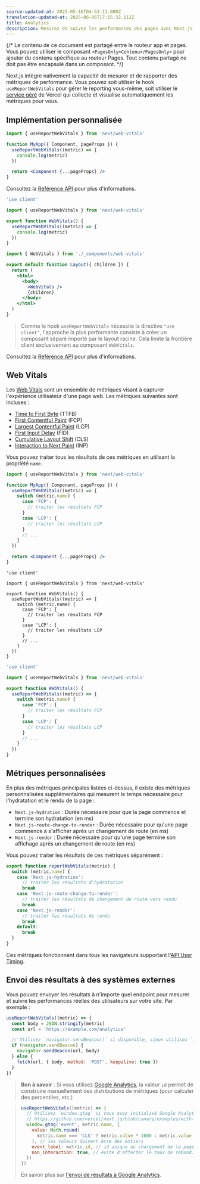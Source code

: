 ```yaml
---
source-updated-at: 2025-05-16T04:52:11.000Z
translation-updated-at: 2025-06-06T17:15:32.112Z
title: Analytics
description: Mesurez et suivez les performances des pages avec Next.js Speed Insights
---
```


{/* Le contenu de ce document est partagé entre le routeur app et pages. Vous pouvez utiliser le composant `<PagesOnly>Contenu</PagesOnly>` pour ajouter du contenu spécifique au routeur Pages. Tout contenu partagé ne doit pas être encapsulé dans un composant. */}

Next.js intègre nativement la capacité de mesurer et de rapporter des métriques de performance. Vous pouvez soit utiliser le hook `useReportWebVitals` pour gérer le reporting vous-même, soit utiliser le [service géré](https://vercel.com/analytics?utm_source=next-site&utm_medium=docs&utm_campaign=next-website) de Vercel qui collecte et visualise automatiquement les métriques pour vous.

## Implémentation personnalisée

<PagesOnly>

```jsx filename="pages/_app.js"
import { useReportWebVitals } from 'next/web-vitals'

function MyApp({ Component, pageProps }) {
  useReportWebVitals((metric) => {
    console.log(metric)
  })

  return <Component {...pageProps} />
}
```

Consultez la [Référence API](/docs/pages/api-reference/functions/use-report-web-vitals) pour plus d'informations.

</PagesOnly>

<AppOnly>

```jsx filename="app/_components/web-vitals.js"
'use client'

import { useReportWebVitals } from 'next/web-vitals'

export function WebVitals() {
  useReportWebVitals((metric) => {
    console.log(metric)
  })
}
```

```jsx filename="app/layout.js"
import { WebVitals } from './_components/web-vitals'

export default function Layout({ children }) {
  return (
    <html>
      <body>
        <WebVitals />
        {children}
      </body>
    </html>
  )
}
```

> Comme le hook `useReportWebVitals` nécessite la directive `"use client"`, l'approche la plus performante consiste à créer un composant séparé importé par le layout racine. Cela limite la frontière client exclusivement au composant `WebVitals`.

Consultez la [Référence API](/docs/app/api-reference/functions/use-report-web-vitals) pour plus d'informations.

</AppOnly>

## Web Vitals

Les [Web Vitals](https://web.dev/vitals/) sont un ensemble de métriques visant à capturer l'expérience utilisateur d'une page web. Les métriques suivantes sont incluses :

- [Time to First Byte](https://developer.mozilla.org/docs/Glossary/Time_to_first_byte) (TTFB)
- [First Contentful Paint](https://developer.mozilla.org/docs/Glossary/First_contentful_paint) (FCP)
- [Largest Contentful Paint](https://web.dev/lcp/) (LCP)
- [First Input Delay](https://web.dev/fid/) (FID)
- [Cumulative Layout Shift](https://web.dev/cls/) (CLS)
- [Interaction to Next Paint](https://web.dev/inp/) (INP)

Vous pouvez traiter tous les résultats de ces métriques en utilisant la propriété `name`.

<PagesOnly>

```jsx filename="pages/_app.js"
import { useReportWebVitals } from 'next/web-vitals'

function MyApp({ Component, pageProps }) {
  useReportWebVitals((metric) => {
    switch (metric.name) {
      case 'FCP': {
        // traiter les résultats FCP
      }
      case 'LCP': {
        // traiter les résultats LCP
      }
      // ...
    }
  })

  return <Component {...pageProps} />
}
```

</PagesOnly>

<AppOnly>

```tsx filename="app/_components/web-vitals.tsx" switcher
'use client'

import { useReportWebVitals } from 'next/web-vitals'

export function WebVitals() {
  useReportWebVitals((metric) => {
    switch (metric.name) {
      case 'FCP': {
        // traiter les résultats FCP
      }
      case 'LCP': {
        // traiter les résultats LCP
      }
      // ...
    }
  })
}
```

```jsx filename="app/_components/web-vitals.js" switcher
'use client'

import { useReportWebVitals } from 'next/web-vitals'

export function WebVitals() {
  useReportWebVitals((metric) => {
    switch (metric.name) {
      case 'FCP': {
        // traiter les résultats FCP
      }
      case 'LCP': {
        // traiter les résultats LCP
      }
      // ...
    }
  })
}
```

</AppOnly>

<PagesOnly>

## Métriques personnalisées

En plus des métriques principales listées ci-dessus, il existe des métriques personnalisées supplémentaires qui mesurent le temps nécessaire pour l'hydratation et le rendu de la page :

- `Next.js-hydration` : Durée nécessaire pour que la page commence et termine son hydratation (en ms)
- `Next.js-route-change-to-render` : Durée nécessaire pour qu'une page commence à s'afficher après un changement de route (en ms)
- `Next.js-render` : Durée nécessaire pour qu'une page termine son affichage après un changement de route (en ms)

Vous pouvez traiter les résultats de ces métriques séparément :

```js
export function reportWebVitals(metric) {
  switch (metric.name) {
    case 'Next.js-hydration':
      // traiter les résultats d'hydratation
      break
    case 'Next.js-route-change-to-render':
      // traiter les résultats de changement de route vers rendu
      break
    case 'Next.js-render':
      // traiter les résultats de rendu
      break
    default:
      break
  }
}
```

Ces métriques fonctionnent dans tous les navigateurs supportant l'[API User Timing](https://caniuse.com/#feat=user-timing).

</PagesOnly>

## Envoi des résultats à des systèmes externes

Vous pouvez envoyer les résultats à n'importe quel endpoint pour mesurer et suivre les performances réelles des utilisateurs sur votre site. Par exemple :

```js
useReportWebVitals((metric) => {
  const body = JSON.stringify(metric)
  const url = 'https://example.com/analytics'

  // Utilisez `navigator.sendBeacon()` si disponible, sinon utilisez `fetch()`.
  if (navigator.sendBeacon) {
    navigator.sendBeacon(url, body)
  } else {
    fetch(url, { body, method: 'POST', keepalive: true })
  }
})
```

> **Bon à savoir** : Si vous utilisez [Google Analytics](https://analytics.google.com/analytics/web/), la valeur `id` permet de construire manuellement des distributions de métriques (pour calculer des percentiles, etc.)

> ```js
> useReportWebVitals((metric) => {
>   // Utilisez `window.gtag` si vous avez initialisé Google Analytics comme dans cet exemple :
>   // https://github.com/vercel/next.js/blob/canary/examples/with-google-analytics/pages/_app.js
>   window.gtag('event', metric.name, {
>     value: Math.round(
>       metric.name === 'CLS' ? metric.value * 1000 : metric.value
>     ), // les valeurs doivent être des entiers
>     event_label: metric.id, // id unique au chargement de la page actuelle
>     non_interaction: true, // évite d'affecter le taux de rebond.
>   })
> })
> ```
>
> En savoir plus sur [l'envoi de résultats à Google Analytics](https://github.com/GoogleChrome/web-vitals#send-the-results-to-google-analytics).